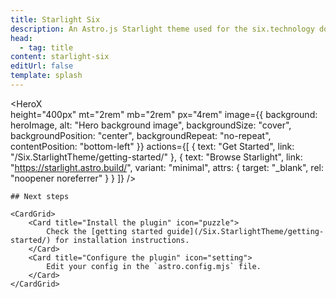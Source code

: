 ```yaml
---
title: Starlight Six
description: An Astro.js Starlight theme used for the six.technology documentation.
head:
  - tag: title
content: starlight-six
editUrl: false
template: splash
---
```



<HeroX    
    height="400px"
    mt="2rem"
    mb="2rem"
    px="4rem"
    image={{
        background: heroImage,
        alt: "Hero background image",
        backgroundSize: "cover",
        backgroundPosition: "center",
        backgroundRepeat: "no-repeat",
        contentPosition: "bottom-left"
    }}
    actions={[
        {
            text: "Get Started",
            link: "/Six.StarlightTheme/getting-started/"
        },
        {
            text: "Browse Starlight",
            link: "https://starlight.astro.build/",
            variant: "minimal",
            attrs: {
                target: "_blank",
                rel: "noopener noreferrer"
            }
        }
    ]}
/>

<ContainerSection>

    ## Next steps

    <CardGrid>
        <Card title="Install the plugin" icon="puzzle">
            Check the [getting started guide](/Six.StarlightTheme/getting-started/) for installation instructions.
        </Card>
        <Card title="Configure the plugin" icon="setting">
            Edit your config in the `astro.config.mjs` file.
        </Card>
    </CardGrid>

</ContainerSection>

